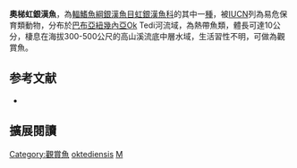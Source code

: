{{Speciesbox
| name = 奧梯虹銀漢魚
| image = 
| image_width = 250px
| status = VU
| status_system = IUCN3.1
| genus = Melanotaenia
| species = oktediensis
| authority = [[Allen_&_Cross|Allen & Cross]], 1980
| synonyms = 
}}
'''奧梯虹銀漢魚'''，為[[輻鰭魚綱|輻鰭魚綱]][[銀漢魚目|銀漢魚目]][[虹銀漢魚科|虹銀漢魚科]]的其中一[[種|種]]，被[[IUCN|IUCN]]列為易危保育類動物，分布於[[巴布亞紐幾內亞|巴布亞紐幾內亞]]Ok Tedi河流域，為熱帶魚類，體長可達10公分，棲息在海拔300-500公尺的高山溪流底中層水域，生活習性不明，可做為觀賞魚。
==参考文献==
*{{FishBase_species|genus=Melanotaenia|species=oktediensis|year=2016|month=5}}

== 擴展閱讀 ==
{{refbegin}}
{{wikispecies-inline|Melanotaenia oktediensis|奧梯虹銀漢魚}}
{{refend}}
{{Taxonbar|from=Q4861660}}

[[Category:觀賞魚|Category:觀賞魚]]
[[Category:虹銀漢魚屬|oktediensis]]
[[Category:1980年描述的魚類|M]]


{{魚類小作品}}